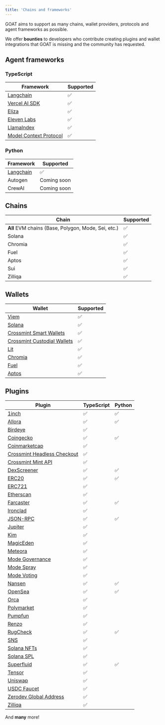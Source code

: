 ```yaml
---
title: 'Chains and frameworks'
---
```


GOAT aims to support as many chains, wallet providers, protocols and agent frameworks as possible.

We offer **bounties** to developers who contribute creating plugins and wallet integrations that GOAT is missing and the community has requested.

## Agent frameworks

### TypeScript
| Framework | Supported |
| -------- | ------------------------------------- |
| [Langchain](https://github.com/goat-sdk/goat/tree/main/typescript/packages/adapters/langchain) | ✅ |
| [Vercel AI SDK](https://github.com/goat-sdk/goat/tree/main/typescript/examples/vercel-ai) | ✅ |
| [Eliza](https://github.com/ai16z/eliza/tree/main/packages/plugin-goat) | ✅ |
| [Eleven Labs](https://github.com/goat-sdk/goat/tree/main/typescript/examples/eleven-labs/conversational-agent) | ✅ |
| [LlamaIndex](https://github.com/goat-sdk/goat/tree/main/typescript/packages/adapters/llamaindex) | ✅ |
| [Model Context Protocol](https://github.com/goat-sdk/goat/tree/main/typescript/packages/adapters/model-context-protocol) | ✅ |

### Python
| Framework | Supported |
| -------- | ------------------------------------- |
| [Langchain](https://github.com/goat-sdk/goat/tree/main/python/src/adapters/langchain) | ✅ |
| Autogen | Coming soon |
| CrewAI | Coming soon |

## Chains
| Chain | Supported | 
| -------- | ------------------------------------- |
| **All** EVM chains (Base, Polygon, Mode, Sei, etc.)      | ✅ |
| Solana   | ✅ |
| Chromia   | ✅ |
| Fuel   | ✅ |
| Aptos   | ✅ |
| Sui   | ✅ |
| Zilliqa | ✅ |


## Wallets
| Wallet | Supported |
| -------- | ------------------------------------- |
| [Viem](https://github.com/goat-sdk/goat/tree/main/typescript/packages/wallets/viem) | ✅ |
| [Solana](https://github.com/goat-sdk/goat/tree/main/typescript/packages/wallets/solana) | ✅ |
| [Crossmint Smart Wallets](https://github.com/goat-sdk/goat/tree/main/typescript/packages/wallets/crossmint) | ✅ |
| [Crossmint Custodial Wallets](https://github.com/goat-sdk/goat/tree/main/typescript/packages/wallets/crossmint) | ✅ |
| [Lit](https://github.com/goat-sdk/goat/tree/main/typescript/packages/wallets/lit-protocol) | ✅ |
| [Chromia](https://github.com/goat-sdk/goat/tree/main/typescript/packages/wallets/chromia) | ✅ |
| [Fuel](https://github.com/goat-sdk/goat/tree/main/typescript/packages/wallets/fuel) | ✅ |
| [Aptos](https://github.com/goat-sdk/goat/tree/main/typescript/packages/wallets/aptos) | ✅ |

## Plugins
| Plugin | TypeScript | Python |
| -------- | ------------------------------------- | ------------------------------------- |
| [1inch](https://github.com/goat-sdk/goat/tree/main/typescript/packages/plugins/1inch) | ✅ | ✅ |
| [Allora](https://github.com/goat-sdk/goat/tree/main/typescript/packages/plugins/allora) | ✅ | ✅ |
| [Birdeye](https://github.com/goat-sdk/goat/tree/main/typescript/packages/plugins/birdeye) | ✅ | |
| [Coingecko](https://github.com/goat-sdk/goat/tree/main/typescript/packages/plugins/coingecko) | ✅ | ✅ |
| [Coinmarketcap](https://github.com/goat-sdk/goat/tree/main/typescript/packages/plugins/coinmarketcap) | ✅ | |
| [Crossmint Headless Checkout](https://github.com/goat-sdk/goat/tree/main/typescript/packages/plugins/crossmint-headless-checkout) | ✅ | |
| [Crossmint Mint API](https://github.com/goat-sdk/goat/tree/main/typescript/packages/wallets/crossmint) | ✅ | |
| [DexScreener](https://github.com/goat-sdk/goat/tree/main/typescript/packages/plugins/dexscreener) | ✅ | ✅ |
| [ERC20](https://github.com/goat-sdk/goat/tree/main/typescript/packages/plugins/erc20) | ✅ | ✅ |
| [ERC721](https://github.com/goat-sdk/goat/tree/main/typescript/packages/plugins/erc721) | ✅ | |
| [Etherscan](https://github.com/goat-sdk/goat/tree/main/typescript/packages/plugins/etherscan) | ✅ | |
| [Farcaster](https://github.com/goat-sdk/goat/tree/main/typescript/packages/plugins/farcaster) | ✅ | ✅ |
| [Ironclad](https://github.com/goat-sdk/goat/tree/main/typescript/packages/plugins/ironclad) | ✅ | |
| [JSON-RPC](https://github.com/goat-sdk/goat/tree/main/typescript/packages/plugins/jsonrpc) | ✅ | ✅ |
| [Jupiter](https://github.com/goat-sdk/goat/tree/main/typescript/packages/plugins/jupiter) | ✅ | |
| [Kim](https://github.com/goat-sdk/goat/tree/main/typescript/packages/plugins/kim) | ✅ | |
| [MagicEden](https://github.com/goat-sdk/goat/tree/main/typescript/packages/plugins/solana-magiceden) | ✅ | |
| [Meteora](https://github.com/goat-sdk/goat/tree/main/typescript/packages/plugins/meteora) | ✅ | |
| [Mode Governance](https://github.com/goat-sdk/goat/tree/main/typescript/packages/plugins/mode-governance) | ✅ | |
| [Mode Spray](https://github.com/goat-sdk/goat/tree/main/typescript/packages/plugins/modespray) | ✅ | |
| [Mode Voting](https://github.com/goat-sdk/goat/tree/main/typescript/packages/plugins/mode-voting) | ✅ | |
| [Nansen](https://github.com/goat-sdk/goat/tree/main/typescript/packages/plugins/nansen) | ✅ | ✅ |
| [OpenSea](https://github.com/goat-sdk/goat/tree/main/typescript/packages/plugins/opensea) | ✅ | ✅ |
| [Orca](https://github.com/goat-sdk/goat/tree/main/typescript/packages/plugins/orca) | ✅ | |
| [Polymarket](https://github.com/goat-sdk/goat/tree/main/typescript/packages/plugins/polymarket) | ✅ | |
| [Pumpfun](https://github.com/goat-sdk/goat/tree/main/typescript/packages/plugins/pumpfun) | ✅ | |
| [Renzo](https://github.com/goat-sdk/goat/tree/main/typescript/packages/plugins/renzo) | ✅ | |
| [RugCheck](https://github.com/goat-sdk/goat/tree/main/typescript/packages/plugins/rugcheck) | ✅ | ✅ |
| [SNS](https://github.com/goat-sdk/goat/tree/main/typescript/packages/plugins/sns) | ✅ | |
| [Solana NFTs](https://github.com/goat-sdk/goat/tree/main/typescript/packages/plugins/solana-nfts) | ✅ | |
| [Solana SPL](https://github.com/goat-sdk/goat/tree/main/typescript/packages/plugins/spl-token) | ✅ | |
| [Superfluid](https://github.com/goat-sdk/goat/tree/main/typescript/packages/plugins/superfluid) | ✅ | ✅ |
| [Tensor](https://github.com/goat-sdk/goat/tree/main/typescript/packages/plugins/tensor) | ✅ | |
| [Uniswap](https://github.com/goat-sdk/goat/tree/main/typescript/packages/plugins/uniswap) | ✅ | |
| [USDC Faucet](https://github.com/goat-sdk/goat/tree/main/typescript/packages/wallets/crossmint) | ✅ | |
| [Zerodev Global Address](https://github.com/goat-sdk/goat/tree/main/typescript/packages/plugins/zerodev-global-address) | ✅ | |
| [Zilliqa](https://github.com/goat-sdk/goat/tree/main/typescript/packages/plugins/zilliqa) | ✅ | |


And **many** more!
